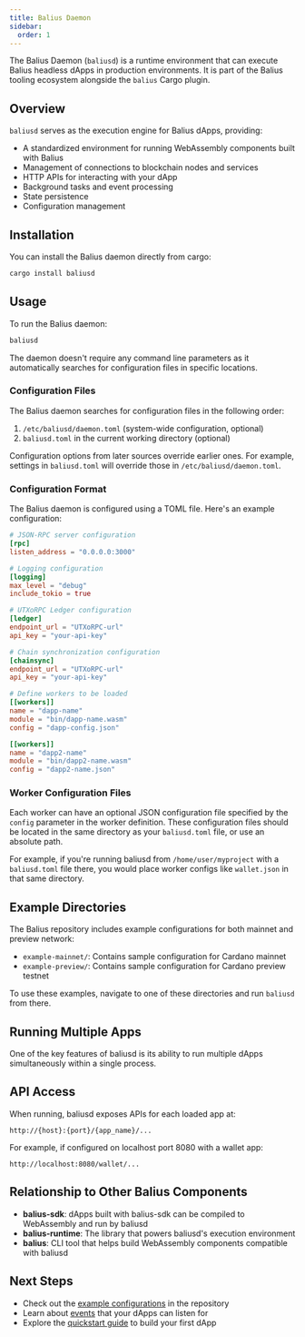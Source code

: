 ```yaml
---
title: Balius Daemon
sidebar:
  order: 1
---
```

The Balius Daemon (`baliusd`) is a runtime environment that can execute Balius headless dApps in production environments. It is part of the Balius tooling ecosystem alongside the `balius` Cargo plugin.

## Overview

`baliusd` serves as the execution engine for Balius dApps, providing:

- A standardized environment for running WebAssembly components built with Balius
- Management of connections to blockchain nodes and services
- HTTP APIs for interacting with your dApp
- Background tasks and event processing
- State persistence
- Configuration management

## Installation

You can install the Balius daemon directly from cargo:

```bash
cargo install baliusd
```

## Usage

To run the Balius daemon:

```bash
baliusd
```

The daemon doesn't require any command line parameters as it automatically searches for configuration files in specific locations.

### Configuration Files

The Balius daemon searches for configuration files in the following order:

1. `/etc/baliusd/daemon.toml` (system-wide configuration, optional)
2. `baliusd.toml` in the current working directory (optional)

Configuration options from later sources override earlier ones. For example, settings in `baliusd.toml` will override those in `/etc/baliusd/daemon.toml`.

### Configuration Format

The Balius daemon is configured using a TOML file. Here's an example configuration:

```toml
# JSON-RPC server configuration
[rpc]
listen_address = "0.0.0.0:3000"

# Logging configuration
[logging]
max_level = "debug"
include_tokio = true

# UTXoRPC Ledger configuration
[ledger]
endpoint_url = "UTXoRPC-url"
api_key = "your-api-key"

# Chain synchronization configuration
[chainsync]
endpoint_url = "UTXoRPC-url"
api_key = "your-api-key"

# Define workers to be loaded
[[workers]]
name = "dapp-name"
module = "bin/dapp-name.wasm"
config = "dapp-config.json"

[[workers]]
name = "dapp2-name"
module = "bin/dapp2-name.wasm"
config = "dapp2-name.json"
```

### Worker Configuration Files

Each worker can have an optional JSON configuration file specified by the `config` parameter in the worker definition. These configuration files should be located in the same directory as your `baliusd.toml` file, or use an absolute path.

For example, if you're running baliusd from `/home/user/myproject` with a `baliusd.toml` file there, you would place worker configs like `wallet.json` in that same directory.

## Example Directories

The Balius repository includes example configurations for both mainnet and preview network:

- `example-mainnet/`: Contains sample configuration for Cardano mainnet
- `example-preview/`: Contains sample configuration for Cardano preview testnet

To use these examples, navigate to one of these directories and run `baliusd` from there.

## Running Multiple Apps

One of the key features of baliusd is its ability to run multiple dApps simultaneously within a single process.

## API Access

When running, baliusd exposes APIs for each loaded app at:

```
http://{host}:{port}/{app_name}/...
```

For example, if configured on localhost port 8080 with a wallet app:

```
http://localhost:8080/wallet/...
```

## Relationship to Other Balius Components

- **balius-sdk**: dApps built with balius-sdk can be compiled to WebAssembly and run by baliusd
- **balius-runtime**: The library that powers baliusd's execution environment
- **balius**: CLI tool that helps build WebAssembly components compatible with baliusd

## Next Steps

- Check out the [example configurations](https://github.com/txpipe/balius/tree/main/baliusd/example-preview) in the repository
- Learn about [events](../references/events) that your dApps can listen for
- Explore the [quickstart guide](../quickstart) to build your first dApp
